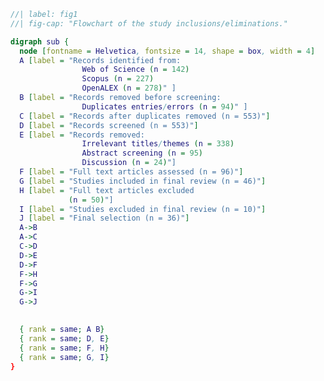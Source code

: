 ```dot
//| label: fig1
//| fig-cap: "Flowchart of the study inclusions/eliminations."

digraph sub {
  node [fontname = Helvetica, fontsize = 14, shape = box, width = 4]
  A [label = "Records identified from:
                Web of Science (n = 142)
                Scopus (n = 227)
                OpenALEX (n = 278)" ]
  B [label = "Records removed before screening: 
                Duplicates entries/errors (n = 94)" ]
  C [label = "Records after duplicates removed (n = 553)"]
  D [label = "Records screened (n = 553)"]
  E [label = "Records removed: 
                Irrelevant titles/themes (n = 338)
                Abstract screening (n = 95)
                Discussion (n = 24)"]
  F [label = "Full text articles assessed (n = 96)"]
  G [label = "Studies included in final review (n = 46)"]
  H [label = "Full text articles excluded
             (n = 50)"]
  I [label = "Studies excluded in final review (n = 10)"]
  J [label = "Final selection (n = 36)"]
  A->B
  A->C
  C->D
  D->E
  D->F
  F->H 
  F->G
  G->I
  G->J

  
  { rank = same; A B}
  { rank = same; D, E}
  { rank = same; F, H}
  { rank = same; G, I}
}
```